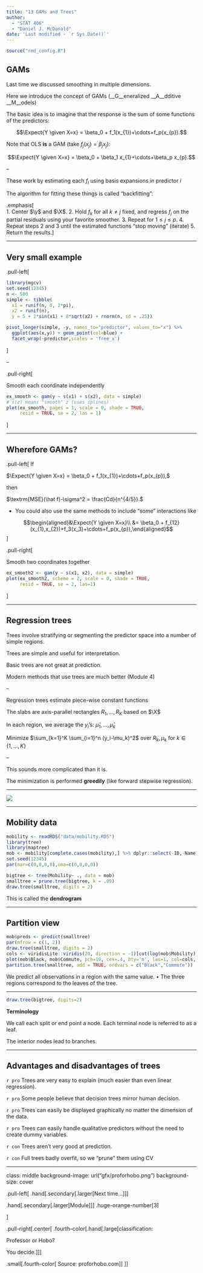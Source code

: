 ```yaml
---
title: "13 GAMs and Trees"
author: 
  - "STAT 406"
  - "Daniel J. McDonald"
date: 'Last modified - `r Sys.Date()`'
---
```


```r
source("rmd_config.R")
```


## GAMs

Last time we discussed smoothing in multiple dimensions.

$$\newcommand{\Expect}[1]{E\left[ #1 \right]}
\newcommand{\Var}[1]{\mathrm{Var}\left[ #1 \right]}
\newcommand{\Cov}[2]{\mathrm{Cov}\left[#1,\ #2\right]}
\newcommand{\given}{\ \vert\ }
\newcommand{\R}{\mathbb{R}}
\newcommand{\tr}[1]{\mbox{tr}(#1)}
\newcommand{\X}{\mathbf{X}}
\newcommand{\y}{\mathbf{y}}$$


Here we introduce the concept of GAMs (__G__eneralized __A__dditive __M__odels)

The basic idea is to imagine that the response is the sum of some functions of the predictors:

$$\Expect{Y \given X=x} = \beta_0 + f_1(x_{1})+\cdots+f_p(x_{p}).$$


Note that OLS __is__ a GAM (take $f_j(x_{j})=\beta_j x_{j}$):

$$\Expect{Y \given X=x} = \beta_0 + \beta_1 x_{1}+\cdots+\beta_p x_{p}.$$

--

These work by estimating each $f_i$ using basis expansions in predictor $i$

The algorithm for fitting these things is called "backfitting":

.emphasis[    
1. Center $\y$ and $\X$.
2. Hold $f_k$ for all $k\neq j$ fixed, and regress $f_j$ on the partial residuals using your favorite smoother.
3. Repeat for $1\leq j\leq p$.
4. Repeat steps 2 and 3 until the estimated functions "stop moving" (iterate)
5. Return the results.
]

---

## Very small example

.pull-left[

```r
library(mgcv)
set.seed(12345)
n <- 500
simple <- tibble(
  x1 = runif(n, 0, 2*pi),
  x2 = runif(n),
  y = 5 + 2*sin(x1) + 8*sqrt(x2) + rnorm(n, sd = .25))
```

```r
pivot_longer(simple, -y, names_to="predictor", values_to="x") %>%
  ggplot(aes(x,y)) + geom_point(col=blue) +
  facet_wrap(~predictor,scales = 'free_x')
```
]

--

.pull-right[

Smooth each coordinate independently

```r
ex_smooth <- gam(y ~ s(x1) + s(x2), data = simple)
# s(z) means "smooth" z (uses splines)
plot(ex_smooth, pages = 1, scale = 0, shade = TRUE, 
     resid = TRUE, se = 2, las = 1)
```




]

---

## Wherefore GAMs?


.pull-left[
If 

$\Expect{Y \given X=x} = \beta_0 + f_1(x_{1})+\cdots+f_p(x_{p}),$

then

$\textrm{MSE}(\hat f)-\sigma^2 = \frac{Cd}{n^{4/5}}.$

* You could also use the same methods to include "some" interactions like

$$\begin{aligned}&\Expect{Y \given X=x}\\ &= \beta_0 + f_{12}(x_{1},x_{2})+f_3(x_3)+\cdots+f_p(x_{p}),\end{aligned}$$
]

.pull-right[

Smooth two coordinates together

```r
ex_smooth2 <- gam(y ~ s(x1, x2), data = simple)
plot(ex_smooth2, scheme = 2, scale = 0, shade = TRUE, 
     resid = TRUE, se = 2, las=1)

```

]

---

## Regression trees

Trees involve stratifying or segmenting the predictor space into a number of simple regions.

Trees are simple and useful for interpretation.  

Basic trees are not great at prediction. 

Modern methods that use trees are much better (Module 4)

--

Regression trees estimate piece-wise constant functions

The slabs are axis-parallel rectangles $R_1,\ldots,R_K$ based on $\X$

In each region, we average the $y_i$'s: $\hat\mu_1,\ldots,\hat\mu_k$

Minimize $\sum_{k=1}^K \sum_{i=1}^n (y_i-\mu_k)^2$ over $R_k,\mu_k$ for $k\in \{1,\ldots,K\}$

--

This sounds more complicated than it is.

The minimization is performed __greedily__ (like forward stepwise regression).



---


![](https://www.aafp.org/dam/AAFP/images/journals/blogs/inpractice/covid_dx_algorithm4.png)



---

## Mobility data

```r
mobility <- readRDS("data/mobility.RDS")
library(tree)
library(maptree)
mob <- mobility[complete.cases(mobility),] %>% dplyr::select(-ID,-Name)
set.seed(12345)
par(mar=c(0,0,0,0),oma=c(0,0,0,0))
```

```r
bigtree <- tree(Mobility~ ., data = mob)
smalltree = prune.tree(bigtree, k = .09)
draw.tree(smalltree, digits = 2)
```

This is called the __dendrogram__

---

## Partition view

```r
mob$preds <- predict(smalltree)
par(mfrow = c(1, 2))
draw.tree(smalltree, digits = 2)
cols <- viridisLite::viridis(20, direction = -1)[cut(log(mob$Mobility),20)]
plot(mob$Black, mob$Commute, pch=19, cex=.4, bty='n', las=1, col=cols, ylab = "Commute time", xlab = "% Black")
partition.tree(smalltree, add = TRUE, ordvars = c("Black","Commute"))
```


We predict all observations in a region with the same value.
$\bullet$ The three regions correspond to the leaves of the tree.


---

```r
draw.tree(bigtree, digits=2)
```


__Terminology__

We call each split or end point a node.  Each terminal node is referred to as a leaf.  

The interior nodes lead to branches.  

---

## Advantages and disadvantages of trees

`r pro` Trees are very easy to explain (much easier than even linear regression).  

`r pro` Some people believe that decision trees mirror human decision.  

`r pro`  Trees can easily be displayed graphically no matter the dimension of the data.

`r pro` Trees can easily handle qualitative predictors without the need to create dummy variables.

`r con` Trees aren't very good at prediction.

`r con` Full trees badly overfit, so we "prune" them using CV 


---
class: middle
background-image: url("gfx/proforhobo.png")
background-size: cover

.pull-left[
.hand[.secondary[.larger[Next time...]]]

.hand[.secondary[.larger[Module]]] .huge-orange-number[3]

]

.pull-right[.center[
.fourth-color[.hand[.large[classification: 

Professor or Hobo? 

You decide.]]]


.small[.fourth-color[
Source: proforhobo.com
]]
]]